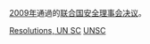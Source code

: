 {{Year by category
| m = 2
| c = 0
| d = 0
| y = 9
| cat = 联合国安全理事会决议
| sortkey = United Nations Security Council resolutions
| parent = 各年聯合國安全理事會決議
| subcat = 2009年國際關係
}}
[[2009年|2009年]]通過的[[联合国安全理事会决议|联合国安全理事会决议]]。
{{Wikisource|Wikisource:联合国安理会2009年决议|联合国安理会2009年决议}}

[[Category:2009年聯合國|Resolutions, UN SC]]
[[Category:2009年法律|UNSC]]